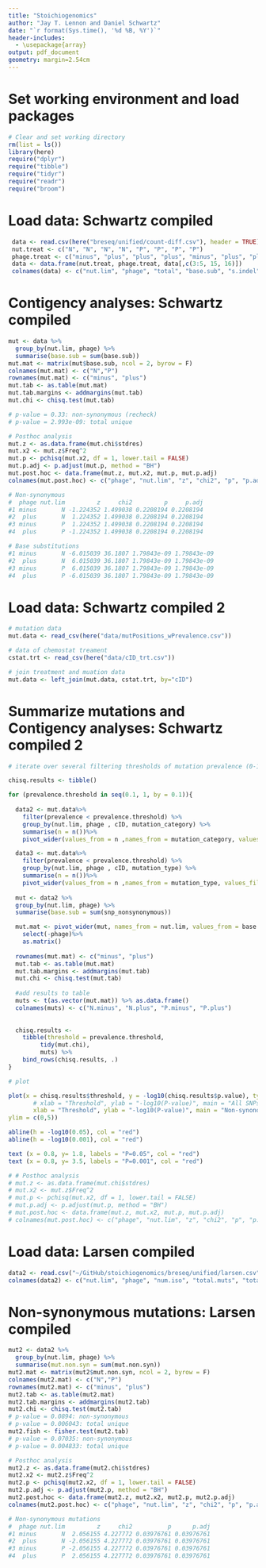 ```yaml
---
title: "Stoichiogenomics"
author: "Jay T. Lennon and Daniel Schwartz"
date: "`r format(Sys.time(), '%d %B, %Y')`"
header-includes:
  - \usepackage{array}
output: pdf_document
geometry: margin=2.54cm
---
```


# Set working environment and load packages

```r
# Clear and set working directory 
rm(list = ls())
library(here)
require("dplyr")
require("tibble")
require("tidyr")
require("readr")
require("broom")
```

# Load data: Schwartz compiled

```r
 data <- read.csv(here("breseq/unified/count-diff.csv"), header = TRUE)
 nut.treat <- c("N", "N", "N", "N", "P", "P", "P", "P")
 phage.treat <- c("minus", "plus", "plus", "plus", "minus", "plus", "plus", "plus")
 data <- data.frame(nut.treat, phage.treat, data[,c(3:5, 15, 16)])
 colnames(data) <- c("nut.lim", "phage", "total", "base.sub", "s.indel", "mut.syn", "mut.non.syn")
```

# Contigency analyses: Schwartz compiled

```r
mut <- data %>% 
  group_by(nut.lim, phage) %>% 
  summarise(base.sub = sum(base.sub)) 
mut.mat <- matrix(mut$base.sub, ncol = 2, byrow = F)
colnames(mut.mat) <- c("N","P")
rownames(mut.mat) <- c("minus", "plus")
mut.tab <- as.table(mut.mat)
mut.tab.margins <- addmargins(mut.tab)
mut.chi <- chisq.test(mut.tab)

# p-value = 0.33: non-synonymous (recheck)
# p-value = 2.993e-09: total unique

# Posthoc analysis
mut.z <- as.data.frame(mut.chi$stdres)
mut.x2 <- mut.z$Freq^2
mut.p <- pchisq(mut.x2, df = 1, lower.tail = FALSE)
mut.p.adj <- p.adjust(mut.p, method = "BH")
mut.post.hoc <- data.frame(mut.z, mut.x2, mut.p, mut.p.adj)
colnames(mut.post.hoc) <- c("phage", "nut.lim", "z", "chi2", "p", "p.adj")

# Non-synonymous
#  phage nut.lim         z     chi2         p     p.adj
#1 minus       N -1.224352 1.499038 0.2208194 0.2208194
#2  plus       N  1.224352 1.499038 0.2208194 0.2208194
#3 minus       P  1.224352 1.499038 0.2208194 0.2208194
#4  plus       P -1.224352 1.499038 0.2208194 0.2208194

# Base substitutions
#1 minus       N -6.015039 36.1807 1.79843e-09 1.79843e-09
#2  plus       N  6.015039 36.1807 1.79843e-09 1.79843e-09
#3 minus       P  6.015039 36.1807 1.79843e-09 1.79843e-09
#4  plus       P -6.015039 36.1807 1.79843e-09 1.79843e-09
```


# Load data: Schwartz compiled 2

```r
# mutation data
mut.data <- read_csv(here("data/mutPositions_wPrevalence.csv"))

# data of chemostat treament
cstat.trt <- read_csv(here("data/cID_trt.csv"))

# join treatment and muation data 
mut.data <- left_join(mut.data, cstat.trt, by="cID")

```

# Summarize mutations and Contigency analyses: Schwartz compiled 2  
```r
# iterate over several filtering thresholds of mutation prevalence (0-1) and run chi.square test

chisq.results <- tibble()

for (prevalence.threshold in seq(0.1, 1, by = 0.1)){
  
  data2 <- mut.data%>%
    filter(prevalence < prevalence.threshold) %>%
    group_by(nut.lim, phage , cID, mutation_category) %>%
    summarise(n = n())%>%
    pivot_wider(values_from = n ,names_from = mutation_category, values_fill = 0)

  data3 <- mut.data%>%
    filter(prevalence < prevalence.threshold) %>%
    group_by(nut.lim, phage , cID, mutation_type) %>%
    summarise(n = n())%>%
    pivot_wider(values_from = n ,names_from = mutation_type, values_fill = 0)
  
  mut <- data2 %>% 
  group_by(nut.lim, phage) %>% 
  summarise(base.sub = sum(snp_nonsynonymous))

  mut.mat <- pivot_wider(mut, names_from = nut.lim, values_from = base.sub)%>%
    select(-phage)%>%
    as.matrix()
  
  rownames(mut.mat) <- c("minus", "plus")
  mut.tab <- as.table(mut.mat)
  mut.tab.margins <- addmargins(mut.tab)
  mut.chi <- chisq.test(mut.tab)
  
  #add results to table
  muts <- t(as.vector(mut.mat)) %>% as.data.frame()
  colnames(muts) <- c("N.minus", "N.plus", "P.minus", "P.plus")
  
  
  chisq.results <- 
    tibble(threshold = prevalence.threshold,
         tidy(mut.chi),
         muts) %>%
    bind_rows(chisq.results, .)
}

# plot

plot(x = chisq.results$threshold, y = -log10(chisq.results$p.value), type = 'b',
       # xlab = "Threshold", ylab = "-log10(P-value)", main = "All SNPs")
       xlab = "Threshold", ylab = "-log10(P-value)", main = "Non-synonomous SNPs",
ylim = c(0,5))

abline(h = -log10(0.05), col = "red")
abline(h = -log10(0.001), col = "red")

text (x = 0.8, y= 1.8, labels = "P=0.05", col = "red")
text (x = 0.8, y= 3.5, labels = "P=0.001", col = "red")


```


```r
# # Posthoc analysis
# mut.z <- as.data.frame(mut.chi$stdres)
# mut.x2 <- mut.z$Freq^2
# mut.p <- pchisq(mut.x2, df = 1, lower.tail = FALSE)
# mut.p.adj <- p.adjust(mut.p, method = "BH")
# mut.post.hoc <- data.frame(mut.z, mut.x2, mut.p, mut.p.adj)
# colnames(mut.post.hoc) <- c("phage", "nut.lim", "z", "chi2", "p", "p.adj")

```

# Load data: Larsen compiled

```r
data2 <- read.csv("~/GitHub/stoichiogenomics/breseq/unified/larsen.csv", sep = ",", header = TRUE)
colnames(data2) <- c("nut.lim", "phage", "num.iso", "total.muts", "total.unique", "mut.syn", "mut.non.syn")
```

# Non-synonymous mutations: Larsen compiled

```r
mut2 <- data2 %>% 
  group_by(nut.lim, phage) %>% 
  summarise(mut.non.syn = sum(mut.non.syn)) 
mut2.mat <- matrix(mut2$mut.non.syn, ncol = 2, byrow = F)
colnames(mut2.mat) <- c("N","P")
rownames(mut2.mat) <- c("minus", "plus")
mut2.tab <- as.table(mut2.mat)
mut2.tab.margins <- addmargins(mut2.tab)
mut2.chi <- chisq.test(mut2.tab)
# p-value = 0.0894: non-synonymous
# p-value = 0.006043: total unique
mut2.fish <- fisher.test(mut2.tab)
# p-value = 0.07035: non-synonymous
# p-value = 0.004833: total unique

# Posthoc analysis
mut2.z <- as.data.frame(mut2.chi$stdres)
mut2.x2 <- mut2.z$Freq^2
mut2.p <- pchisq(mut2.x2, df = 1, lower.tail = FALSE)
mut2.p.adj <- p.adjust(mut2.p, method = "BH")
mut2.post.hoc <- data.frame(mut2.z, mut2.x2, mut2.p, mut2.p.adj)
colnames(mut2.post.hoc) <- c("phage", "nut.lim", "z", "chi2", "p", "p.adj")

# Non-synonymous mutations
#  phage nut.lim         z     chi2          p      p.adj
#1 minus       N  2.056155 4.227772 0.03976761 0.03976761
#2  plus       N -2.056155 4.227772 0.03976761 0.03976761
#3 minus       P -2.056155 4.227772 0.03976761 0.03976761
#4  plus       P  2.056155 4.227772 0.03976761 0.03976761
```